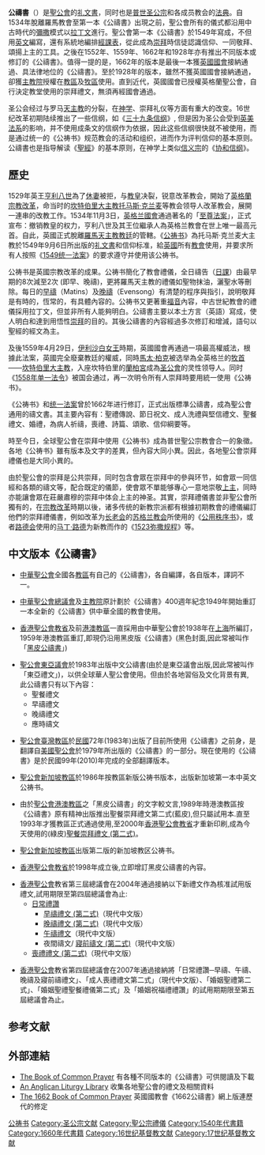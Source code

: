 {{Anglicanism}}
'''公禱書'''（{{lang-en|The Book of Common Prayer}}）是[[聖公會|聖公會]]的[[礼文書|礼文書]]，同时也是[[普世圣公宗|普世圣公宗]]和各成员教会的[[法典|法典]]。自1534年脫離羅馬教會至第一本《公禱書》出現之前，聖公會所有的儀式都沿用中古時代的[[彌撒|彌撒]]模式以[[拉丁文|拉丁文]]進行。聖公會第一本《公禱書》於1549年寫成，不但用[[英文|英文]]編寫，還有系統地編排[[經課表|經課表]]，從此成為[[崇拜|崇拜]]時信徒認識信仰、一同敬拜、頌揚上主的工具。之後在1552年、1559年、1662年和1928年亦有推出不同版本或修訂的《公禱書》。值得一提的是，1662年的版本是最後一本獲[[英國國會|英國國會]]接納通過、具法律地位的《公禱書》。至於1928年的版本，雖然不獲英國國會接納通過，卻獲[[主教院|主教院]]授權在[[教區|教區]]及[[牧區_(聖公宗)|牧區]]使用。直到近代，英國國會已授權英格蘭聖公會，自行決定教堂使用的崇拜禮文，無須再經國會通過。

圣公会经过与罗马[[天主教|天主教]]的分裂，在[[神学|神学]]、崇拜礼仪等方面有重大的改变。16世纪改革初期陆续推出了一些信纲，如《[[三十九条信纲|三十九条信纲]]》, 但是因为圣公会受到[[英美法系|英美法系]]的影响，并不使用成条文的信纲作为依据，因此这些信纲很快就不被使用，而是通过统一的《公祷书》规范教会的活动和组织，进而作为评判信仰的基本原则。公禱書也是指导解读《[[聖經|聖經]]》的基本原则，在神学上类似[[信义宗|信义宗]]的《[[协和信纲|协和信纲]]》。

==歷史==
1529年英王[[亨利八世|亨利八世]]為了[[休妻|休妻]]被拒，与[[教皇|教皇]]决裂，锐意改革教会，開始了[[英格蘭宗教改革|英格蘭宗教改革]]，命当时的[[坎特伯里大主教|坎特伯里大主教]][[托马斯·克兰麦|托马斯·克兰麦]]等教会领导人改革教会，展開一連串的改教工作。1534年11月3日，[[英格兰國會|英格兰國會]]通過著名的「[[至尊法案|至尊法案]]」，正式宣布：撤销教皇的权力，亨利八世及其王位繼承人為英格兰教會在世上唯一最高元首。自此，英國正式脫離[[羅馬天主教|羅馬天主教]][[教廷|教廷]]的管轄。《[[公祷书|公祷书]]》為托马斯·克兰麦大主教於1549年9月6日所出版的[[礼文書|礼文書]]和信仰标准，給[[英國|英國]]所有[[教會|教會]]使用，并要求所有人按照《[[1549统一法案|1549统一法案]]》的要求遵守并使用该公祷书。

公祷书是英國宗教改革的成果。公祷书簡化了教會禮儀，全日禱告（[[時辰禮儀|日課]]）由最早期的8次減至2次 (即早、晚禱)，更將羅馬天主教的禮儀如聖物抹油，灑聖水等刪除。每日的[[早禱崇拜|早禱]]（Matins）及[[晚禱崇拜|晚禱]]（Evensong）有清楚的程序與指引，說明敬拜是有時的，恆常的，有具體內容的。公祷书又更著重[[福音|福音]]內容，中古世紀教會的禮儀採用拉丁文，但並非所有人能夠明白。公禱書主要以本土方言（英語）寫成，使人明白和達到用悟性[[崇拜|崇拜]]的目的。其後公禱書的內容經過多次修訂和增減，語句以聖經的經文為主。

及後1559年4月29日，[[伊丽莎白一世_(英格兰)|伊利沙白女王]]時期，英國國會再通過一項最高權威法，根據此法案，英國完全廢棄教廷的權威，同時[[馬太·柏克|馬太·柏克]]被选举為全英格兰的[[牧首|牧首]]——[[坎特伯里大主教|坎特伯里大主教]]，入座坎特伯里的[[蘭柏宮|蘭柏宮]]成為[[圣公會|圣公會]]的灵性领导人。同时《[[1558年单一法令|1558年单一法令]]》被国会通过，再一次明令所有人崇拜時要用統一使用《公祷书》。 

《公祷书》和[[1662年英国统一法案|统一法案]]曾於1662年进行修訂，正式出版標準公禱書，成為聖公會通用的禱文書。其主要內容有：聖禮傳說、節日祝文、成人洗禮與堅信禮文、聖餐禮文、婚禮，為病人祈禱，喪禮、詩篇、頌歌、信仰綱要等。

時至今日，全球聖公會在崇拜中使用《公祷书》成為普世聖公宗教會合一的象徵。各地《公祷书》雖有版本及文字的差異，但內容大同小異。因此，各地聖公會崇拜禮儀也是大同小異的。 

由於聖公會的崇拜是公共崇拜，同时包含會眾在崇拜中的參與环节，如會眾一同信經和各類的禱文等，配合既定的儀節，使會眾不單能够專心一意地崇敬[[上主|上主]]，同時亦能讓會眾在莊嚴肅穆的崇拜中体会上主的神圣。其實，崇拜禮儀書並非聖公會所獨有的，在[[宗教改革|宗教改革]]時期以後，诸多传统的新教宗派都有根據初期教會的禮儀編訂他們的崇拜禮儀書，例如改革为[[长老会|长老会]]的[[苏格兰教会|苏格兰教会]]所使用的《[[公用秩序书|公用秩序书]]》，或者[[路德会|路德会]]使用的[[马丁·路德|马丁·路德]]为新教而作的《[[1523弥撒规程|1523弥撒规程]]》等。

==中文版本《公禱書》==
*[[中華聖公會|中華聖公會]]全國各[[教區|教區]]有自己的《公禱書》，各自編譯，各自版本，譯詞不一。

*[[中華聖公會|中華聖公會]][[中華聖公會總議會|總議會]]及[[中華聖公會主教院|主教院]]原計劃於《公禱書》400週年紀念1949年開始重訂一本全新的《公禱書》供中華全國的教會使用。

*[[香港聖公會|香港聖公會教省]]及前[[聖公會港澳教區|港澳教區]]一直採用由中華聖公會於1938年在[[上海|上海]]所編訂，1959年港澳教區重訂,即現仍沿用黑皮版《公禱書》(黑色封面,因此常被叫作「[[黑皮公禱書|黑皮公禱書]]」)

*[[聖公會東亞議會|聖公會東亞議會]]於1983年出版中文公禱書(由於是東亞議會出版,因此常被叫作「東亞禮文」)，以供全球華人聖公會使用。但由於各地習俗及文化背景有異, 此公禱書只有以下內容：
**聖餐禮文
**早禱禮文
**晚禱禮文
**應時禱文

*[[臺灣聖公會|聖公會臺灣教區]]於[[中華民國|民國]]72年(1983年)出版了目前所使用《公禱書》之前身，是翻譯自[[美國聖公會|美國聖公會]]於1979年所出版的《公禱書》的一部分。現在使用的《公禱書》是於民國99年(2010)年完成的全部翻譯版本。

*[[聖公會新加坡教區|聖公會新加坡教區]]於1986年按教區新版公祷书版本，出版新加坡第一本中英文公祷书。

*由於[[聖公會港澳教區|聖公會港澳教區]]之「黑皮公禱書」的文字較文言,1989年時港澳教區按《公禱書》原有精神出版推出聖餐崇拜禮文第二式(藍皮),但只屬試用本.直至1993年才獲教區正式通過使用,至2000年[[香港聖公會|香港聖公會教省]]才重新印刷,成為今天使用的(綠皮)[[聖餐崇拜禮文_(第二式)|聖餐崇拜禮文 (第二式)]]。
<!-- 注释出：[[File:公禱書_(金邊).jpg|thumb]] -->

*[[聖公會新加坡教區|聖公會新加坡教區]]出版第二版的新加坡教区公祷书。

*[[香港聖公會|香港聖公會教省]]於1998年成立後,立即增訂黑皮公禱書的內容。

*[[香港聖公會|香港聖公會]]教省第三屆總議會在2004年通過接納以下新禮文作為核准試用版禮文,試用期限至第四屆總議會為止:
**[[日常禮讚|日常禮讚]]
***[[早禱禮文_(第二式)|早禱禮文 (第二式)]]（現代中文版）
***[[晚禱禮文_(第二式)|晚禱禮文 (第二式)]]（現代中文版）
***[[午禱禮文|午禱禮文]]（現代中文版）
***夜間禱文/ [[寢前禱文_(第二式)|寢前禱文 (第二式)]]（現代中文版）
**[[喪禮禮文_(第二式)|喪禮禮文 (第二式)]]（現代中文版）

*[[香港聖公會|香港聖公會]]教省第四屆總議會在2007年通過接納將「日常禮讚─早禱、午禱、晚禱及寢前禱禮文」、「成人喪禮禮文第二式」（現代中文版）、「婚姻聖禮第二式」、「婚姻聖禮聖餐禮儀第二式」及「婚姻祝福禮禮讚」的試用期期限至第五屆總議會為止。

==参考文献==
{{reflist}}
==外部連結==
*[http://justus.anglican.org/resources/bcp/ The Book of Common Prayer] {{Wayback|url=http://justus.anglican.org/resources/bcp/ |date=20201112002904 }} 有各種不同版本的《公禱書》可供閱讀及下載
*[http://www.oremus.org/liturgy/ An Anglican Liturgy Library] {{Wayback|url=http://www.oremus.org/liturgy/ |date=20200921102825 }} 收集各地聖公會的禮文及相關資料
*[http://www.eskimo.com/~lhowell/bcp1662/ The 1662 Book of Common Prayer] {{Wayback|url=http://www.eskimo.com/~lhowell/bcp1662/ |date=20201210093954 }} 英國國教會《1662公禱書》網上版連歷代的修定

[[Category:公祷书|]]
[[Category:圣公宗文献|Category:圣公宗文献]]
[[Category:聖公宗禮儀|Category:聖公宗禮儀]]
[[Category:1540年代書籍|Category:1540年代書籍]]
[[Category:1660年代書籍|Category:1660年代書籍]]
[[Category:16世纪基督教文献|Category:16世纪基督教文献]]
[[Category:17世纪基督教文献|Category:17世纪基督教文献]]